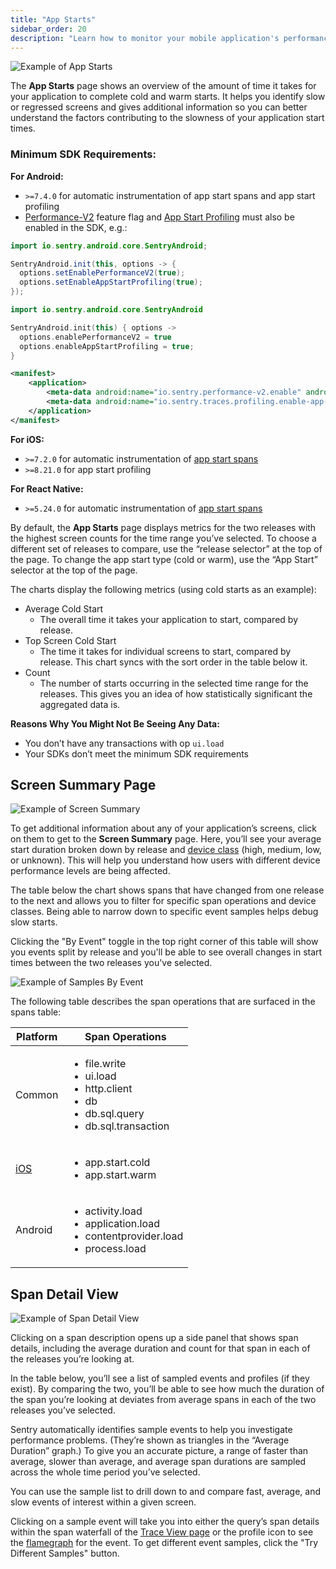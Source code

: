 ```yaml
---
title: "App Starts"
sidebar_order: 20
description: "Learn how to monitor your mobile application's performance by using App Starts to identify slow or regressed screens."
---
```


<Include name="feature-limited-on-team-retention.mdx" />

![Example of App Starts](./img/app-starts.png)

The **App Starts** page shows an overview of the amount of time it takes for your application to complete cold and warm starts. It helps you identify slow or regressed screens and gives additional information so you can better understand the factors contributing to the slowness of your application start times.

### Minimum SDK Requirements:

**For Android:**

- `>=7.4.0` for automatic instrumentation of app start spans and app start profiling
- [Performance-V2](/platforms/android/performance/instrumentation/perf-v2) feature flag and [App Start Profiling](/platforms/android/profiling/#app-start-profiling) must also be enabled in the SDK, e.g.:

```java {filename:MyApplication.java}
import io.sentry.android.core.SentryAndroid;

SentryAndroid.init(this, options -> {
  options.setEnablePerformanceV2(true);
  options.setEnableAppStartProfiling(true);
});
```

```kotlin {filename:MyApplication.kt}
import io.sentry.android.core.SentryAndroid

SentryAndroid.init(this) { options ->
  options.enablePerformanceV2 = true
  options.enableAppStartProfiling = true;
}
```

```xml {filename:AndroidManifest.xml}
<manifest>
    <application>
        <meta-data android:name="io.sentry.performance-v2.enable" android:value="true" />
        <meta-data android:name="io.sentry.traces.profiling.enable-app-start" android:value="true" />
    </application>
</manifest>
```

**For iOS:**

- `>=7.2.0` for automatic instrumentation of [app start spans](/platforms/apple/tracing/instrumentation/automatic-instrumentation/#app-start-tracing)
- `>=8.21.0` for app start profiling

**For React Native:**

- `>=5.24.0` for automatic instrumentation of [app start spans](/platforms/react-native/tracing/instrumentation/automatic-instrumentation/#app-start-instrumentation)

By default, the **App Starts** page displays metrics for the two releases with the highest screen counts for the time range you’ve selected. To choose a different set of releases to compare, use the “release selector” at the top of the page. To change the app start type (cold or warm), use the “App Start” selector at the top of the page.

The charts display the following metrics (using cold starts as an example):

- Average Cold Start
    - The overall time it takes your application to start, compared by release.
- Top Screen Cold Start
    - The time it takes for individual screens to start, compared by release. This chart syncs with the sort order in the table below it.
- Count
    - The number of starts occurring in the selected time range for the releases. This gives you an idea of how statistically significant the aggregated data is.

**Reasons Why You Might Not Be Seeing Any Data:**

- You don’t have any transactions with op `ui.load`
- Your SDKs don’t meet the minimum SDK requirements

## Screen Summary Page

![Example of Screen Summary](./img/app-starts-screen-summary.png)

To get additional information about any of your application’s screens, click on them to get to the **Screen Summary** page. Here, you’ll see your average start duration broken down by release and [device class](/concepts/search/searchable-properties/#device-classification) (high, medium, low, or unknown). This will help you understand how users with different device performance levels are being affected.

The table below the chart shows spans that have changed from one release to the next and allows you to filter for specific span operations and device classes. Being able to narrow down to specific event samples helps debug slow starts.

Clicking the "By Event" toggle in the top right corner of this table will show you events split by release and you'll be able to see overall changes in start times between the two releases you've selected.

![Example of Samples By Event](./img/app-starts-samples-by-event.png)

The following table describes the span operations that are surfaced in the spans table:

| Platform | Span Operations |
| --- | --- |
| Common | <ul> <li>file.write</li> <li>ui.load</li> <li>http.client</li> <li>db</li> <li>db.sql.query</li> <li>db.sql.transaction</li> </ul> |
| [iOS](/platforms/apple/guides/ios/tracing/instrumentation/automatic-instrumentation/#app-start-tracing) | <ul> <li>app.start.cold</li> <li>app.start.warm</li> </ul> |
| Android | <ul> <li>activity.load</li> <li>application.load</li> <li>contentprovider.load</li> <li>process.load</li> </ul> |

## Span Detail View

![Example of Span Detail View](./img/app-starts-span-detail-view.png)

Clicking on a span description opens up a side panel that shows span details, including the average duration and count for that span in each of the releases you’re looking at.

In the table below, you’ll see a list of sampled events and profiles (if they exist). By comparing the two, you’ll be able to see how much the duration of the span you’re looking at deviates from average spans in each of the two releases you’ve selected.

Sentry automatically identifies sample events to help you investigate performance problems. (They’re shown as triangles in the “Average Duration” graph.) To give you an accurate picture, a range of faster than average, slower than average, and average span durations are sampled across the whole time period you’ve selected.

You can use the sample list to drill down to and compare fast, average, and slow events of interest within a given screen.

Clicking on a sample event will take you into either the query’s span details within the span waterfall of the [Trace View page](/concepts/key-terms/tracing/trace-view/#product-walkthrough-trace-view-page) or the profile icon to see the [flamegraph](/product/explore/profiling/flame-charts-graphs/) for the event. To get different event samples, click the "Try Different Samples" button.

